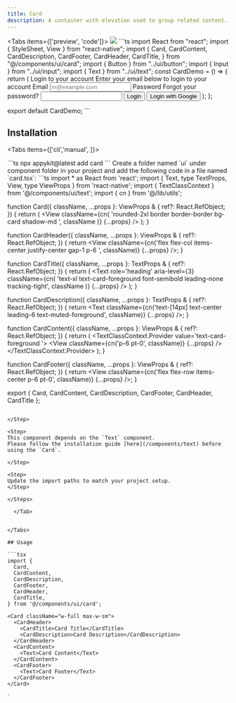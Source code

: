 ```yaml
---
title: Card
description: A container with elevation used to group related content.
---
```





<Tabs items={['preview', 'code']}>
  <Tab value="preview">
    ![](./preview/card.png)
  </Tab>
  <Tab value="code">
    ```ts
    import React from "react";
import { StyleSheet, View } from "react-native";
import {
  Card,
  CardContent,
  CardDescription,
  CardFooter,
  CardHeader,
  CardTitle,
} from "@/components/ui/card";
import { Button } from "../ui/button";
import { Input } from "../ui/input";
import { Text } from "../ui/text";
const CardDemo = () => {
  return (
    <View>
      <Card className="w-full max-w-sm ">
        <CardHeader className="">
          <CardTitle>Login to your account</CardTitle>
          <CardDescription>
            Enter your email below to login to your account
          </CardDescription>
        </CardHeader>
        <CardContent>
          <View className="flex flex-col gap-6">
            <View className="grid gap-2">
              <Text className="font-semibold">Email</Text>
              <Input
                keyboardType="email-address"
                autoCapitalize="none"
                autoCorrect={false}
                id="email"
                placeholder="m@example.com"
              />
            </View>
            <View className="">
              <View className="flex flex-row items-center justify-between">
                <Text className="font-semibold">Password</Text>
                <Text className="text-sm text-black/50">
                  Forgot your password?
                </Text>
              </View>
              <Input
                secureTextEntry
                autoCapitalize="none"
                autoCorrect={false}
                id="password"
              />
            </View>
          </View>
        </CardContent>
        <CardFooter className="flex-col gap-2">
          <Button className="w-full ">
            <Text className="text-[14px] ">Login</Text>
          </Button>
          <Button variant="outline" className="w-full">
            <Text className="text-[14px] ">Login with Google</Text>
          </Button>
        </CardFooter>
      </Card>
    </View>
  );
};

export default CardDemo;
    ```
  </Tab>
</Tabs>




## Installation

<Tabs items={['cli','manual', ]}>
 
  <Tab value="cli">
  ```ts
npx appykit@latest add card
```
  </Tab>
  <Tab value="manual">
   
<Steps>



<Step>
Create a folder named `ui` under component folder in your project and add the following code in a file named `card.tsx`:
```ts
import * as React from 'react';
import { Text, type TextProps, View, type ViewProps } from 'react-native';
import { TextClassContext } from '@/components/ui/text';
import { cn } from '@/lib/utils';

function Card({
  className,
  ...props
}: ViewProps & {
  ref?: React.RefObject<View>;
}) {
  return (
    <View
      className={cn(
        'rounded-2xl  border border-border bg-card shadow-md ',
        className
      )}
      {...props}
    />
  );
}

function CardHeader({
  className,
  ...props
}: ViewProps & {
  ref?: React.RefObject<View>;
}) {
  return <View className={cn('flex flex-col items-center justify-center gap-1 p-6 ', className)} {...props} />;
}

function CardTitle({
  className,
  ...props
}: TextProps & {
  ref?: React.RefObject<Text>;
}) {
  return (
    <Text
      role='heading'
      aria-level={3}
      className={cn(
        'text-xl text-card-foreground font-semibold leading-none tracking-tight',
        className
      )}
      {...props}
    />
  );
}

function CardDescription({
  className,
  ...props
}: TextProps & {
  ref?: React.RefObject<Text>;
}) {
  return <Text  className={cn('text-[14px] text-center leading-6 text-muted-foreground', className)} {...props} />;
}

function CardContent({
  className,
  ...props
}: ViewProps & {
  ref?: React.RefObject<View>;
}) {
  return (
    <TextClassContext.Provider value='text-card-foreground '>
      <View className={cn('p-6 pt-0', className)} {...props} />
    </TextClassContext.Provider>
  );
}

function CardFooter({
  className,
  ...props
}: ViewProps & {
  ref?: React.RefObject<View>;
}) {
  return <View className={cn('flex flex-row items-center p-6 pt-0', className)} {...props} />;
}

export { Card, CardContent, CardDescription, CardFooter, CardHeader, CardTitle };



```

</Step>

<Step>
This component depends on the `Text` component.
Please follow the installation guide [here](/components/text) before using the `Card`.

</Step>

<Step>
Update the import paths to match your project setup.
</Step>

</Steps>
  
  </Tab>


</Tabs>

## Usage

```tsx
import {
  Card,
  CardContent,
  CardDescription,
  CardFooter,
  CardHeader,
  CardTitle,
} from '@/components/ui/card';
```
```tsx
<Card className="w-full max-w-sm">
  <CardHeader>
    <CardTitle>Card Title</CardTitle>
    <CardDescription>Card Description</CardDescription>
  </CardHeader>
  <CardContent>
    <Text>Card Content</Text>
  </CardContent>
  <CardFooter>
    <Text>Card Footer</Text>
  </CardFooter>
</Card>
```
`
